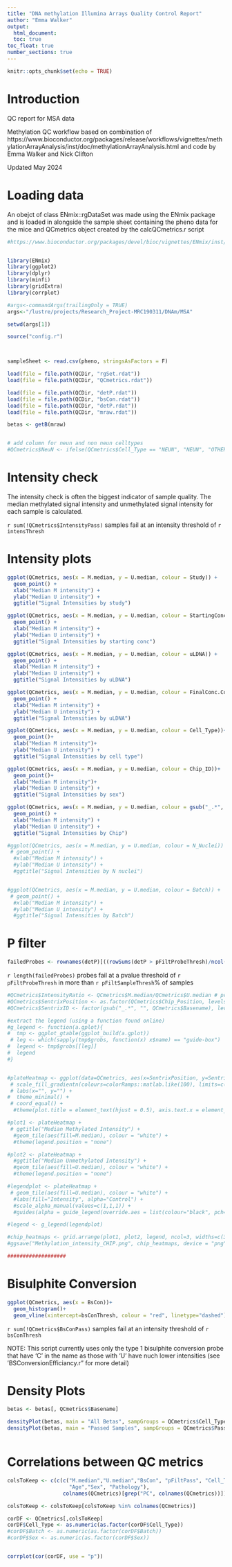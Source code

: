 ```yaml
---
title: "DNA methylation Illumina Arrays Quality Control Report"
author: "Emma Walker"
output: 
  html_document:
  toc: true
toc_float: true
number_sections: true
---
```

  
  
  ```r
knitr::opts_chunk$set(echo = TRUE)
```

# Introduction

QC report for MSA data

Methylation QC workflow based on combination of https://www.bioconductor.org/packages/release/workflows/vignettes/methylationArrayAnalysis/inst/doc/methylationArrayAnalysis.html and code by Emma Walker and Nick Clifton

Updated May 2024

# Loading data

An obejct of class ENmix::rgDataSet was made using the ENmix package and is loaded in alongside the sample sheet containing the pheno data for the mice and QCmetrics object created by the calcQCmetrics.r script


```r

#https://www.bioconductor.org/packages/devel/bioc/vignettes/ENmix/inst/doc/ENmix.pdf 


library(ENmix)
library(ggplot2)
library(dplyr)
library(minfi)
library(gridExtra)
library(corrplot)

#args<-commandArgs(trailingOnly = TRUE)
args<-"/lustre/projects/Research_Project-MRC190311/DNAm/MSA"

setwd(args[1])

source("config.r")



sampleSheet <- read.csv(pheno, stringsAsFactors = F)

load(file = file.path(QCDir, "rgSet.rdat"))
load(file = file.path(QCDir, "QCmetrics.rdat"))

load(file = file.path(QCDir, "detP.rdat"))
load(file = file.path(QCDir, "bsCon.rdat"))
load(file = file.path(QCDir, "detP.rdat"))
load(file = file.path(QCDir, "mraw.rdat"))

betas <- getB(mraw)


# add column for neun and non neun celltypes
#QCmetrics$NeuN <- ifelse(QCmetrics$Cell_Type == "NEUN", "NEUN", "OTHER")

```

# Intensity check

The intensity check is often the biggest indicator of sample quality. The median methylated signal intensity and unmethylated signal intensity for each sample is calculated.

`r sum(!QCmetrics$IntensityPass)` samples fail at an intensity threshold of `r intensThresh`


# Intensity plots

```r


ggplot(QCmetrics, aes(x = M.median, y = U.median, colour = Study)) +
  geom_point() +
  xlab("Median M intensity") +
  ylab("Median U intensity") +
  ggtitle("Signal Intensities by study")

ggplot(QCmetrics, aes(x = M.median, y = U.median, colour = StartingConc.Conc.ng.uL)) +
  geom_point() +
  xlab("Median M intensity") +
  ylab("Median U intensity") +
  ggtitle("Signal Intensities by starting conc")

ggplot(QCmetrics, aes(x = M.median, y = U.median, colour = uLDNA)) +
  geom_point() +
  xlab("Median M intensity") +
  ylab("Median U intensity") +
  ggtitle("Signal Intensities by uLDNA")

ggplot(QCmetrics, aes(x = M.median, y = U.median, colour = FinalConc.Conc.ng.uL)) +
  geom_point() +
  xlab("Median M intensity") +
  ylab("Median U intensity") +
  ggtitle("Signal Intensities by uLDNA")

ggplot(QCmetrics, aes(x = M.median, y = U.median, colour = Cell_Type))+
  geom_point()+
  xlab("Median M intensity")+
  ylab("Median U intensity") + 
  ggtitle("Signal Intensities by cell type")

ggplot(QCmetrics, aes(x = M.median, y = U.median, colour = Chip_ID))+
  geom_point()+
  xlab("Median M intensity")+
  ylab("Median U intensity") + 
  ggtitle("Signal Intensities by sex")

ggplot(QCmetrics, aes(x = M.median, y = U.median, colour = gsub("_.*", "", Basename))) +
  geom_point() +
  xlab("Median M intensity") +
  ylab("Median U intensity") +
  ggtitle("Signal Intensities by Chip")

#ggplot(QCmetrics, aes(x = M.median, y = U.median, colour = N_Nuclei)) +
 # geom_point() +
  #xlab("Median M intensity") +
  #ylab("Median U intensity") +
  #ggtitle("Signal Intensities by N nuclei")


#ggplot(QCmetrics, aes(x = M.median, y = U.median, colour = Batch)) +
 # geom_point() +
  #xlab("Median M intensity") +
  #ylab("Median U intensity") +
  #ggtitle("Signal Intensities by Batch")


```

# P filter 

```r

failedProbes <- rownames(detP)[((rowSums(detP > pFiltProbeThresh)/ncol(detP)) * 100) > pFiltSampleThresh]

```

`r length(failedProbes)` probes fail at a pvalue threshold of `r pFiltProbeThresh` in more than `r pFiltSampleThresh`% of samples




```r

#QCmetrics$IntensityRatio <- QCmetrics$M.median/QCmetrics$U.median # previously M - U
#QCmetrics$SentrixPosition <- as.factor(QCmetrics$Chip_Position, levels = unique(QCmetrics$Chip_Postion))
#QCmetrics$SentrixID <- factor(gsub("_.*", "", QCmetrics$Basename), levels=rev(unique(gsub("_.*", "", QCmetrics$Basename)))) #keeps the levels of the factor in current order rather than sorting numerically/alphabetically, also reverses this order as heatmaps plot bottom to top

#extract the legend (using a function found online)
#g_legend <- function(a.gplot){
#  tmp <- ggplot_gtable(ggplot_build(a.gplot))
 # leg <- which(sapply(tmp$grobs, function(x) x$name) == "guide-box")
#  legend <- tmp$grobs[[leg]]
#  legend
#}


#plateHeatmap <- ggplot(data=QCmetrics, aes(x=SentrixPosition, y=SentrixID)) +
 # scale_fill_gradientn(colours=colorRamps::matlab.like(100), limits=c(min(QCmetrics$U.median, QCmetrics$M.median),max(QCmetrics$U.median, QCmetrics$M.median))) +
 # labs(x="", y="") +
#  theme_minimal() + 
 # coord_equal() +
  #theme(plot.title = element_text(hjust = 0.5), axis.text.x = element_text(angle = 90, hjust=1))

#plot1 <- plateHeatmap +
 # ggtitle("Median Methylated Intensity") +
  #geom_tile(aes(fill=M.median), colour = "white") +
  #theme(legend.position = "none")

#plot2 <- plateHeatmap +
  #ggtitle("Median Unmethylated Intensity") +
  #geom_tile(aes(fill=U.median), colour = "white") +
  #theme(legend.position = "none")

#legendplot <- plateHeatmap + 
 # geom_tile(aes(fill=U.median), colour = "white") +
  #labs(fill="Intensity", alpha="Control") +
  #scale_alpha_manual(values=c(1,1,1)) + 
  #guides(alpha = guide_legend(override.aes = list(colour="black", pch=16)))

#legend <- g_legend(legendplot)

#chip_heatmaps <- grid.arrange(plot1, plot2, legend, ncol=3, widths=c(3/7, 3/7, 1/7))
#ggsave("Methylation_intensity_CHIP.png", chip_heatmaps, device = "png")

###################
```

# Bisulphite Conversion

```r

ggplot(QCmetrics, aes(x = BsCon))+
  geom_histogram()+
  geom_vline(xintercept=bsConThresh, colour = "red", linetype="dashed")


```

`r sum(!QCmetrics$BsConPass)` samples fail at an intensity threshold of `r bsConThresh`

NOTE: This script currently uses only the type 1 bisulphite conversion probe that have 'C'
in the name as those with 'U' have nuch lower intensities (see 'BSConversionEfficiancy.r"
for more detail)



# Density Plots

```r

betas <- betas[, QCmetrics$Basename]

densityPlot(betas, main = "All Betas", sampGroups = QCmetrics$Cell_Type)
densityPlot(betas, main = "Passed Samples", sampGroups = QCmetrics$PassQC1)



```



# Correlations between QC metrics

```r

colsToKeep <- c(c(c("M.median","U.median","BsCon", "pFiltPass", "Cell_Type", "Batch", "DummyGroup",
                    "Age","Sex", "Pathology"),
                  colnames(QCmetrics)[grep("PC", colnames(QCmetrics))]))

colsToKeep <- colsToKeep[colsToKeep %in% colnames(QCmetrics)]

corDF <- QCmetrics[,colsToKeep]
corDF$Cell_Type <- as.numeric(as.factor(corDF$Cell_Type))
#corDF$Batch <- as.numeric(as.factor(corDF$Batch))
#corDF$Sex <- as.numeric(as.factor(corDF$Sex))


corrplot(cor(corDF, use = "p"))

```



